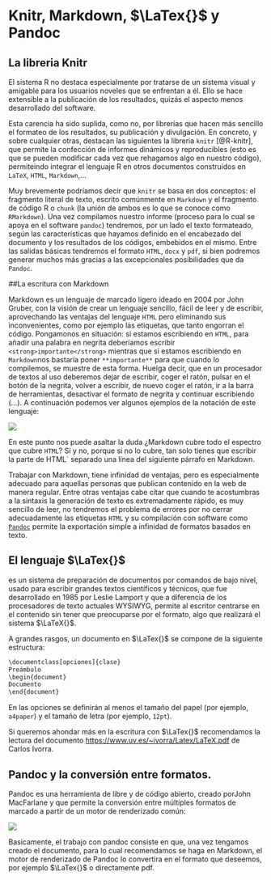 # Knitr, Markdown, $\LaTex{}$ y Pandoc {#publication}

## La libreria Knitr

El sistema R no destaca especialmente por tratarse de un sistema visual y amigable para los usuarios noveles que se enfrentan a él. Ello se hace extensible a la publicación de los resultados, quizás el aspecto menos desarrollado del software.

Esta carencia ha sido suplida, como no, por librerías que hacen más sencillo el formateo de los resultados, su publicación y divulgación. En concreto, y sobre cualquier otras, destacan las siguientes la libreria `knitr` [@R-knitr], que permite la confección de informes dinámicos y reproducibles (esto es que se pueden modificar cada vez que rehagamos algo en nuestro código), permiteindo integrar el lenguaje R en otros documentos construidos en `LaTeX`, `HTML`, `Markdown`,…  

Muy brevemente podríamos decir que `knitr` se basa en dos conceptos: el fragmento literal de texto, escrito comúnmente en `Markdown` y el fragmento de código R o `chunk` (la unión de ambos es lo que se conoce como `RMarkdown`). Una vez compilamos nuestro informe (proceso para lo cual se apoya en el software `pandoc`) tendremos, por un lado el texto formateado, según las características que hayamos definido en el encabezado del documento y los resultados de los códigos, embebidos en el mismo. Entre las salidas básicas tendremos el formato `HTML`, `docx` y `pdf`, si bien podremos generar muchos más gracias a las excepcionales posibilidades que da `Pandoc`.

##La escritura con Markdown

Markdown es un lenguaje de marcado ligero ideado en 2004 por John Gruber, con la visión de crear un lenguaje sencillo, fácil de leer y de escribir, aprovechando las ventajas del lenguaje `HTML` pero eliminando sus inconvenientes, como por ejemplo las etiquetas, que tanto engorran el código. Pongamonos en situación: si estamos escribiendo en `HTML`, para añadir una palabra en negrita deberíamos escribir `<strong>importante</strong>` mientras que si estamos escribiendo en `Markdown`nos bastaría poner `**importante**` para que cuando lo compilemos, se muestre de esta forma. Huelga decir, que en un procesador de textos al uso deberemos dejar de escribir, coger el ratón, pulsar en el botón de la negrita, volver a escribir, de nuevo coger el ratón, ir a la barra de herramientas, desactivar el formato de negrita y continuar escribiendo (…). A continuación podemos ver algunos ejemplos de la notación de este lenguaje:

![](https://gitlab.com/juliomsevilla/Rpub/raw/master/images/markdown.png)

En este punto nos puede asaltar la duda ¿Markdown cubre todo el espectro que cubre `HTML`? Sí y no, porque si no lo cubre, tan solo tienes que escribir la parte de HTML` separado una línea del siguiente párrafo en Markdown.

Trabajar con Markdown, tiene infinidad de ventajas, pero es especialmente adecuado para aquellas personas que publican contenido en la web de manera regular. Entre otras ventajas cabe citar que cuando te acostumbras a la sintaxis la generación de texto es extremadamente rápido, es muy sencillo de leer, no tendremos el problema de errores por no cerrar adecuadamente las etiquetas `HTML` y su compilación con software como [`Pandoc`](https://pandoc.org/) permite la exportación simple a infinidad de formatos basados en texto.

## El lenguaje $\LaTex{}$

\LaTex{} es un sistema de preparación de documentos por comandos de bajo nivel, usado para escribir grandes textos científicos y técnicos, que fue desarrollado en 1985 por Leslie Lamport y que a diferencia de los procesadores de texto actuales WYSIWYG, permite al escritor centrarse en el contenido sin tener que preocuparse por el formato, algo que realizará el sistema $\LaTeX{}$.

A grandes rasgos, un documento en $\LaTex{}$ se compone de la siguiente estructura:

```r
\documentclass[opciones]{clase}
Preámbulo
\begin{document}
Documento
\end{document}

```

En las opciones se definirán al menos el tamaño del papel (por ejemplo, `a4paper`) y el tamaño de letra (por ejemplo, `12pt`).

Si queremos ahondar más en la escritura con $\LaTex{}$ recomendamos la lectura del documento [https://www.uv.es/~ivorra/Latex/LaTeX.pdf]("Preparación de Documentos con $\LaTEx{}$") de Carlos Ivorra.

## Pandoc y la conversión entre formatos.
Pandoc es una herramienta de libre y de código abierto, creado porJohn MacFarlane y que permite la conversión entre múltiples formatos de marcado a partir de un motor de renderizado común:

![](https://gitlab.com/juliomsevilla/Rpub/raw/master/images/diagram.png)

Basicamente, el trabajo con pandoc consiste en que, una vez tengamos creado el documento, para lo cual recomendamos se haga en Markdown, el motor de renderizado de Pandoc lo convertira en el formato que deseemos, por ejemplo $\LaTex{}$ o directamente pdf. 
